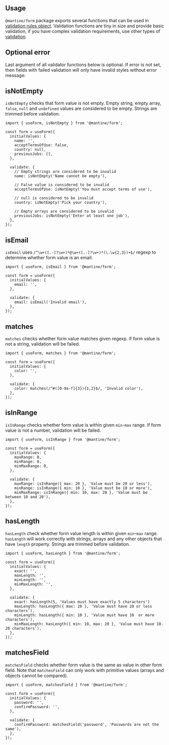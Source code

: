 

## Usage

`@mantine/form` package exports several functions that can be used in [validation rules object](/form/validation/#validation-with-rules-object).
Validation functions are tiny in size and provide basic validation, if you have complex validation requirements, use other types of [validation](/form/validation/).

<Demo data={FormDemos.validators} />

## Optional error

Last argument of all validator functions below is optional. If error is not set, then fields with failed validation will
only have invalid styles without error message:

<Demo data={FormDemos.validatorsEmpty} />

## isNotEmpty

`isNotEmpty` checks that form value is not empty. Empty string, empty array, `false`, `null` and `undefined`
values are considered to be empty. Strings are trimmed before validation.

```tsx
import { useForm, isNotEmpty } from '@mantine/form';

const form = useForm({
  initialValues: {
    name: '',
    acceptTermsOfUse: false,
    country: null,
    previousJobs: [],
  },

  validate: {
    // Empty strings are considered to be invalid
    name: isNotEmpty('Name cannot be empty'),

    // False value is considered to be invalid
    acceptTermsOfUse: isNotEmpty('You must accept terms of use'),

    // null is considered to be invalid
    country: isNotEmpty('Pick your country'),

    // Empty arrays are considered to be invalid
    previousJobs: isNotEmpty('Enter at least one job'),
  },
});
```

## isEmail

`isEmail` uses `/^\w+([.-]?\w+)*@\w+([.-]?\w+)*(\.\w{2,3})+$/` regexp to determine whether form value is an email:

```tsx
import { useForm, isEmail } from '@mantine/form';

const form = useForm({
  initialValues: {
    email: '',
  },

  validate: {
    email: isEmail('Invalid email'),
  },
});
```

## matches

`matches` checks whether form value matches given regexp. If form value is not a string, validation will be failed.

```tsx
import { useForm, matches } from '@mantine/form';

const form = useForm({
  initialValues: {
    color: '',
  },

  validate: {
    color: matches(/^#([0-9a-f]{3}){1,2}$/, 'Invalid color'),
  },
});
```

## isInRange

`isInRange` checks whether form value is within given `min`-`max` range. If form value is not a number, validation will be failed.

```tsx
import { useForm, isInRange } from '@mantine/form';

const form = useForm({
  initialValues: {
    maxRange: 0,
    minRange: 0,
    minMaxRange: 0,
  },

  validate: {
    maxRange: isInRange({ max: 20 }, 'Value must be 20 or less'),
    minRange: isInRange({ min: 10 }, 'Value must be 10 or more'),
    minMaxRange: isInRange({ min: 10, max: 20 }, 'Value must be between 10 and 20'),
  },
});
```

## hasLength

`hasLength` check whether form value length is within given `min`-`max` range.
`hasLength` will work correctly with strings, arrays and any other objects that have `length` property.
Strings are trimmed before validation.

```tsx
import { useForm, hasLength } from '@mantine/form';

const form = useForm({
  initialValues: {
    exact: '',
    maxLength: '',
    minLength: '',
    minMaxLength: '',
  },

  validate: {
    exact: hasLength(5, 'Values must have exactly 5 characters')
    maxLength: hasLength({ max: 20 }, 'Value must have 20 or less characters'),
    minLength: hasLength({ min: 10 }, 'Value must have 10  or more characters'),
    minMaxLength: hasLength({ min: 10, max: 20 }, 'Value must have 10-20 characters'),
  },
});
```

## matchesField

`matchesField` checks whether form value is the same as value in other form field.
Note that `matchesField` can only work with primitive values (arrays and objects cannot be compared).

```tsx
import { useForm, matchesField } from '@mantine/form';

const form = useForm({
  initialValues: {
    password: '',
    confirmPassword: '',
  },

  validate: {
    confirmPassword: matchesField('password', 'Passwords are not the same'),
  },
});
```
